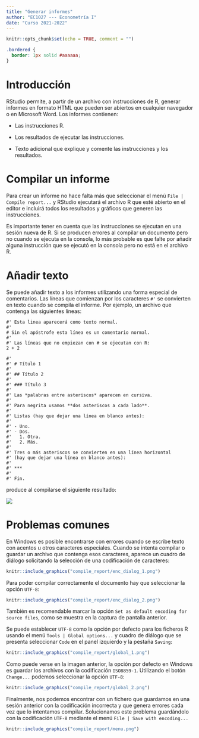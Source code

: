 ```yaml
---
title: "Generar informes"
author: "EC1027 --- Econometría I"
date: "Curso 2021-2022"
---
```


```r
knitr::opts_chunk$set(echo = TRUE, comment = "")
```

```css
.bordered {
  border: 1px solid #aaaaaa;
}
```

# Introducción

RStudio permite, a partir de un archivo con instrucciones de R, generar informes en formato HTML que pueden ser abiertos en cualquier navegador o en Microsoft Word. Los informes contienen:

- Las instrucciones R.

- Los resultados de ejecutar las instrucciones.

- Texto adicional que explique y comente las instrucciones y los resultados.

# Compilar un informe

Para crear un informe no hace falta más que seleccionar el menú `File | Compile report...` y RStudio ejecutará el archivo R que esté abierto en el editor e incluirá todos los resultados y gráficos que generen las instrucciones. 

Es importante tener en cuenta que las instrucciones se ejecutan en una sesión nueva de R. Si se producen errores al compilar un documento pero no cuando se ejecuta en la consola, lo más probable es que falte por añadir alguna instrucción que se ejecutó en la consola pero no está en el archivo R. 

# Añadir texto

Se puede añadir texto a los informes utilizando una forma especial de comentarios. Las líneas que comienzan por los caracteres `#' ` se convierten en texto cuando se compila el informe. Por ejemplo, un archivo que contenga las siguientes líneas:

```
#' Esta linea aparecerá como texto normal.
#'
# Sin el apóstrofe esta línea es un comentario normal.
#'
#' Las líneas que no empiezan con # se ejecutan con R:
2 + 2

#'
#' # Título 1
#'
#' ## Título 2
#'
#' ### Título 3
#'
#' Las *palabras entre asteriscos* aparecen en cursiva.
#'
#' Para negrita usamos **dos asteriscos a cada lado**.
#'
#' Listas (hay que dejar una línea en blanco antes):
#'
#' - Uno.
#' - Dos.
#'   1. Otra.
#'   2. Más.
#'
#' Tres o más asteriscos se convierten en una línea horizontal
#' (hay que dejar una línea en blanco antes):
#'
#' ***
#'
#' Fin.
```

produce al compilarse el siguiente resultado:

:::: {.bordered}

![](compile_report/test_md.png)

::::


# Problemas comunes

En Windows es posible encontrarse con errores cuando se escribe texto con acentos u otros caracteres especiales. Cuando se intenta compilar o guardar un archivo que contenga esos caracteres, aparece un cuadro de diálogo solicitando la selección de una codificación de caracteres:

```r
knitr::include_graphics("compile_report/enc_dialog_1.png")
```

Para poder compilar correctamente el documento hay que seleccionar la opción `UTF-8`:

```r
knitr::include_graphics("compile_report/enc_dialog_2.png")
```

También es recomendable marcar la opción `Set as default encoding for source files`, como se muestra en la captura de pantalla anterior.

Se puede establecer `UTF-8` como la opción por defecto para los ficheros R usando el menú `Tools | Global options...` y  cuadro de diálogo que se presenta seleccionar `Code` en el panel izquierdo y la pestaña `Saving`:

```r
knitr::include_graphics("compile_report/global_1.png")
```

Como puede verse en la imagen anterior, la opción por defecto en Windows es guardar los archivos con la codificación `ISO8859-1`. Utilizando el botón `Change...` podemos seleccionar la opción `UTF-8`:

```r
knitr::include_graphics("compile_report/global_2.png")
```

Finalmente, nos podemos encontrar con un fichero que guardamos en una sesión anterior con la codificación incorrecta y que genera errores cada vez que lo intentamos compilar. Solucionamos este problema guardándolo con la codificación `UTF-8` mediante el menú `File | Save with encoding...`

```r
knitr::include_graphics("compile_report/menu.png")
```


